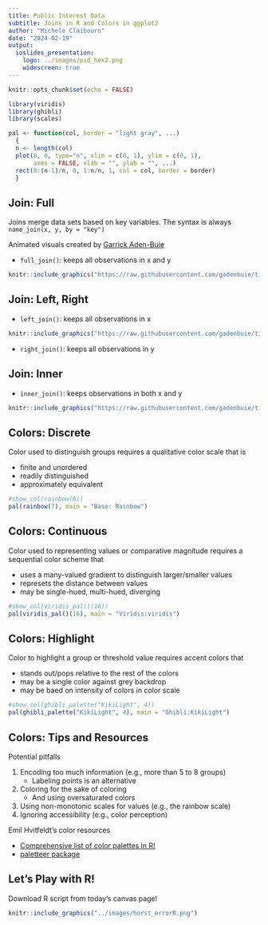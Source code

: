 ```yaml
---
title: Public Interest Data
subtitle: Joins in R and Colors in ggplot2
author: "Michele Claibourn"
date: "2024-02-19"
output: 
  ioslides_presentation:
    logo: ../images/pid_hex2.png
    widescreen: true
---
```


```r
knitr::opts_chunk$set(echo = FALSE)

library(viridis)
library(ghibli)
library(scales)

pal <- function(col, border = "light gray", ...)
  {
  n <- length(col)
  plot(0, 0, type="n", xlim = c(0, 1), ylim = c(0, 1),
       axes = FALSE, xlab = "", ylab = "", ...)
  rect(0:(n-1)/n, 0, 1:n/n, 1, col = col, border = border)
  }
```

## Join: Full

Joins merge data sets based on key variables. The syntax is always `name_join(x, y, by = "key")`

Animated visuals created by [Garrick Aden-Buie](https://github.com/gadenbuie/tidyexplain)

* `full_join()`: keeps all observations in x and y

```r
knitr::include_graphics("https://raw.githubusercontent.com/gadenbuie/tidyexplain/master/images/full-join.gif")
```

## Join: Left, Right

* `left_join()`: keeps all observations in x

```r
knitr::include_graphics("https://raw.githubusercontent.com/gadenbuie/tidyexplain/master/images/left-join.gif")
```

* `right_join()`: keeps all observations in y

## Join: Inner

* `inner_join()`: keeps observations in both x and y

```r
knitr::include_graphics("https://raw.githubusercontent.com/gadenbuie/tidyexplain/master/images/inner-join.gif")
```

## Colors: Discrete

Color used to distinguish groups requires a qualitative color scale that is

* finite and unordered
* readily distinguished
* approximately equivalent

```r
#show_col(rainbow(6))
pal(rainbow(7), main = "Base: Rainbow")
```

## Colors: Continuous

Color used to representing values or comparative magnitude requires a sequential color scheme that 

* uses a many-valued gradient to distinguish larger/smaller values
* represets the distance between values
* may be single-hued, multi-hued, diverging

```r
#show_col(viridis_pal()(16))
pal(viridis_pal()(16), main = "Viridis:viridis")
```

## Colors: Highlight

Color to highlight a group or threshold value requires accent colors that

* stands out/pops relative to the rest of the colors
* may be a single color against grey backdrop
* may be baed on intensity of colors in color scale

```r
#show_col(ghibli_palette("KikiLight", 4))
pal(ghibli_palette("KikiLight", 4), main = "Ghibli:KikiLight")
```

## Colors: Tips and Resources

Potential pitfalls

1. Encoding too much information (e.g., more than 5 to 8 groups)
    - Labeling points is an alternative
2. Coloring for the sake of coloring
   - And using oversaturated colors
3. Using non-monotonic scales for values (e.g., the rainbow scale)
4. Ignoring accessibility (e.g., color perception)

Emil Hvitfeldt's color resources

* [Comprehensive list of color palettes in R!](https://github.com/EmilHvitfeldt/r-color-palettes)
* [paletteer package](https://cran.r-project.org/web/packages/paletteer/index.html)


## Let's Play with R!

Download R script from today’s canvas page!

```r
knitr::include_graphics("../images/horst_errorR.png")
```
